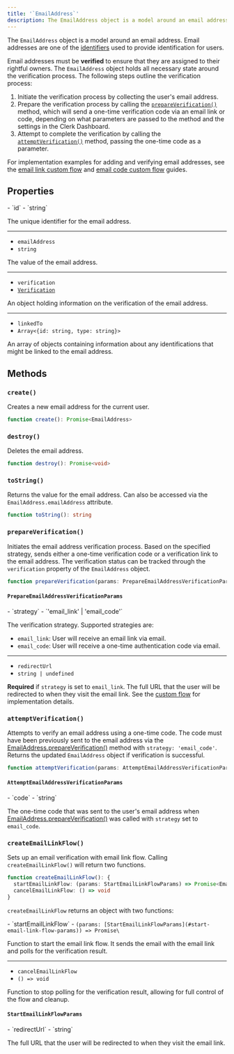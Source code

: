 ```yaml
---
title: '`EmailAddress`'
description: The EmailAddress object is a model around an email address.
---
```


The `EmailAddress` object is a model around an email address. Email addresses are one of the [identifiers](/docs/authentication/configuration/sign-up-sign-in-options#identifiers) used to provide identification for users.

Email addresses must be **verified** to ensure that they are assigned to their rightful owners. The `EmailAddress` object holds all necessary state around the verification process. The following steps outline the verification process:

1. Initiate the verification process by collecting the user's email address.
1. Prepare the verification process by calling the [`prepareVerification()`](#prepare-verification) method, which will send a one-time verification code via an email link or code, depending on what parameters are passed to the method and the settings in the Clerk Dashboard.
1. Attempt to complete the verification by calling the [`attemptVerification()`](#attempt-verification) method, passing the one-time code as a parameter.

For implementation examples for adding and verifying email addresses, see the [email link custom flow](/docs/custom-flows/email-links) and [email code custom flow](/docs/custom-flows/add-email) guides.

## Properties

<Properties>
  - `id`
  - `string`

  The unique identifier for the email address.

  ---

  - `emailAddress`
  - `string`

  The value of the email address.

  ---

  - `verification`
  - [`Verification`](/docs/references/javascript/types/verification)

  An object holding information on the verification of the email address.

  ---

  - `linkedTo`
  - `Array<{id: string, type: string}>`

  An array of objects containing information about any identifications that might be linked to the email address.
</Properties>

## Methods

### `create()`

Creates a new email address for the current user.

```typescript
function create(): Promise<EmailAddress>
```

### `destroy()`

Deletes the email address.

```typescript
function destroy(): Promise<void>
```

### `toString()`

Returns the value for the email address. Can also be accessed via the `EmailAddress.emailAddress` attribute.

```typescript
function toString(): string
```

### `prepareVerification()`

Initiates the email address verification process. Based on the specified strategy, sends either a one-time verification code or a verification link to the email address. The verification status can be tracked through the `verification` property of the `EmailAddress` object.

```typescript
function prepareVerification(params: PrepareEmailAddressVerificationParams): Promise<EmailAddress>
```

#### `PrepareEmailAddressVerificationParams`

<Properties>
  - `strategy`
  - `'email_link' | 'email_code'`

  The verification strategy. Supported strategies are:

  - `email_link`: User will receive an email link via email.
  - `email_code`: User will receive a one-time authentication code via email.

  ---

  - `redirectUrl`
  - `string | undefined`

  **Required** if `strategy` is set to `email_link`. The full URL that the user will be redirected to when they visit the email link. See the [custom flow](/docs/custom-flows/email-links) for implementation details.
</Properties>

### `attemptVerification()`

Attempts to verify an email address using a one-time code. The code must have been previously sent to the email address via the [EmailAddress.prepareVerification()](#prepare-verification) method with `strategy: 'email_code'`. Returns the updated `EmailAddress` object if verification is successful.

```typescript
function attemptVerification(params: AttemptEmailAddressVerificationParams): Promise<EmailAddress>
```

#### `AttemptEmailAddressVerificationParams`

<Properties>
  - `code`
  - `string`

  The one-time code that was sent to the user's email address when [EmailAddress.prepareVerification()](#prepare-verification) was called with `strategy` set to `email_code`.
</Properties>

### `createEmailLinkFlow()`

Sets up an email verification with email link flow. Calling `createEmailLinkFlow()` will return two functions.

```typescript
function createEmailLinkFlow(): {
  startEmailLinkFlow: (params: StartEmailLinkFlowParams) => Promise<EmailAddress>
  cancelEmailLinkFlow: () => void
}
```

`createEmailLinkFlow` returns an object with two functions:

<Properties>
  - `startEmailLinkFlow`
  - <code>(params: [StartEmailLinkFlowParams](#start-email-link-flow-params)) => Promise\<EmailAddress></code>

  Function to start the email link flow. It sends the email with the email link and polls for the verification result.

  ---

  - `cancelEmailLinkFlow`
  - `() => void`

  Function to stop polling for the verification result, allowing for full control of the flow and cleanup.
</Properties>

#### `StartEmailLinkFlowParams`

<Properties>
  - `redirectUrl`
  - `string`

  The full URL that the user will be redirected to when they visit the email link.
</Properties>
